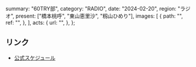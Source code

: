   summary: "60TRY部",
  category: "RADIO",
  date: "2024-02-20",
  region: "ラジオ",
  present: ["橋本桃呼", "東山恵里沙", "籾山ひめり"],
  images: [
    {
      path: "",
      ref: "",
    },
  ],
  acts: {
    url: "",
  },
};

## リンク

- [公式スケジュール](https://takanenonadeshiko.jp/?p=1847)
